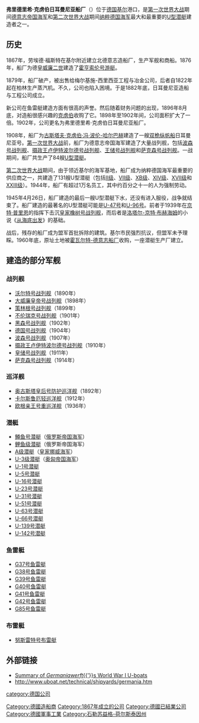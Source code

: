 {{Infobox Defunct Company 
| company_name =弗里德里希·克虏伯日耳曼尼亚船厂<br/> Friedrich Krupp Germaniawerft
| company_logo = 
| fate = 第二次世界大战后拆除
| successor = 
| foundation = 1867年
| defunct = 1945年
| location = {{flag|德意志帝國}}[[基尔|基尔]]
| industry = [[造船|造船业]]
| key_people = 
| products = [[商船|商船]]<br>[[军舰|军舰]]<br>[[潜艇|潜艇]]
| num_employees = 10,000
| parent = [[克虏伯|克虏伯]]（1896年以后）
| subsid = 
}}
'''弗里德里希·克虏伯日耳曼尼亚船厂'''（'''{{lang-de|Friedrich Krupp Germaniawerft}}'''）位于[[德国|德国]][[基尔|基尔]]港口，是[[第一次世界大战|第一次世界大战]]期间[[德意志帝国海军|德意志帝国海军]]和[[第二次世界大战|第二次世界大战]]期间[[纳粹德国海军|纳粹德国海军]]最大和最重要的[[U型潜艇|U型潜艇]]建造者之一。

==历史==
1867年，劳埃德·福斯特在基尔附近建立北德意志造船厂，生产军舰和商船。1876年，船厂为德皇[[威廉二世_(德国)|威廉二世]]建造了[[霍亨索伦号游艇|霍亨索伦号游艇]]。

1879年，船厂破产，被出售给梅尔基施-西里西亚工程与冶金公司，后者自1822年起在柏林生产蒸汽机。不久，公司也陷入困境。于是1882年底，日耳曼尼亚造船与工程公司成立。

新公司在鱼雷艇建造方面有很高的声誉。然后随着财务问题的出现，1896年8月底，对造船很感兴趣的[[克虏伯|克虏伯]]收购了它。1898年至1902年间，公司面积扩大了一倍。1902年，公司更名为弗里德里希·克虏伯日耳曼尼亚船厂。

1908年，船厂为[[古斯塔夫·克虏伯·冯·波伦-哈尔巴赫|古斯塔夫·克虏伯·冯·波伦-哈尔巴赫]]建造了一艘[[双桅纵帆船|双桅纵帆船]]日耳曼尼亚号。[[第一次世界大战|第一次世界大战]]前，船厂为德意志帝国海军建造了大量战列舰，包括[[波森号战列舰|波森号战列舰]]、[[摄政王卢伊特波尔德号战列舰|摄政王卢伊特波尔德号战列舰]]、[[王储号战列舰|王储号战列舰]]和[[萨克森号战列舰|萨克森号战列舰]]。一战期间，船厂共生产了84艘[[U型潜艇|U型潜艇]]。

[[第二次世界大战|第二次世界大战]]期间，由于领近基尔的海军基地，船厂成为纳粹德国海军最重要的供应商之一，共建造了131艘U型潜艇（包括[[II级潜艇|II级]]、[[VII级潜艇|VII级]]、[[XB级潜艇|XB级]]、[[XIV级潜艇|XIV级]]、[[XVII级潜艇|XVII级]]和[[XXIII级潜艇|XXIII级]]）。1944年，船厂有超过1万名员工，其中约百分之十一的人为强制劳动。

1945年4月26日，船厂建造的最后一艘U型潜艇下水，还没有进入服役，战争就结束了。船厂建造的最著名的U型潜艇可能是[[U-47号潜艇_(1938年)|U-47号]]和[[U-96号潜艇_(1940年)|U-96号]]。前者于1939年在[[京特·普里恩|京特·普里恩]]的指挥下击沉[[皇家橡树号战列舰_(08)|皇家橡树号战列舰]]，而后者是[[洛塔尔-京特·布赫海姆|洛塔尔-京特·布赫海姆]]的小说《[[从海底出发|从海底出发]]》的基础。

战后，残存的船厂成为盟军首批拆除的建筑。基尔市民强烈抗议，但盟军未予理睬。1960年底，原址土地被[[霍瓦尔特-德意志船厂|霍瓦尔特-德意志船厂]]收购，一座潜艇生产厂建立。

==建造的部分军舰==
===战列舰===
* [[沃尔特号战列舰|沃尔特号战列舰]]（1890年）
* [[大威廉皇帝号战列舰|大威廉皇帝号战列舰]]（1898年）
* [[策林根号战列舰|策林根号战列舰]]（1899年）
* [[不伦瑞克号战列舰|不伦瑞克号战列舰]]（1901年）
* [[黑森号战列舰|黑森号战列舰]]（1902年）
* [[德国号战列舰_(1904年)|德国号战列舰]]（1904年）
* [[波森号战列舰|波森号战列舰]]（1907年）
* [[摄政王卢伊特波尔德号战列舰|摄政王卢伊特波尔德号战列舰]]（1910年）
* [[皇储号战列舰|皇储号战列舰]]（1911年）
* [[萨克森号战列舰|萨克森号战列舰]]（1914年）

===巡洋舰===
* [[奥古斯塔皇后号防护巡洋舰|奥古斯塔皇后号防护巡洋舰]]（1892年）
* [[卡尔斯鲁厄轻巡洋舰|卡尔斯鲁厄轻巡洋舰]]（1912年）
* [[欧根亲王号重巡洋舰|欧根亲王号重巡洋舰]]（1936年）

===潜艇===
* [[鳟鱼号潜艇|鳟鱼号潜艇]]（[[俄罗斯帝国海军|俄罗斯帝国海军]]）
* [[鲤鱼级潜艇|鲤鱼级潜艇]]（俄罗斯帝国海军）
* [[A级潜艇|A级潜艇]]（[[皇家挪威海军|皇家挪威海军]]）
* [[U-3级潜艇|U-3级潜艇]]（[[奥匈帝国海军|奥匈帝国海军]]）
* [[U-1号潜艇|U-1号潜艇]]
* [[U-5号潜艇|U-5号潜艇]]
* [[U-16号潜艇|U-16号潜艇]]
* [[U-23号潜艇|U-23号潜艇]]
* [[U-31号潜艇|U-31号潜艇]]
* [[U-51号潜艇|U-51号潜艇]]
* [[U-63号潜艇|U-63号潜艇]]
* [[U-66号潜艇_(1915年)|U-66号潜艇]]
* [[U-139号潜艇|U-139号潜艇]]
* [[U-142号潜艇|U-142号潜艇]]

===鱼雷艇===
* [[G37号鱼雷艇|G37号鱼雷艇]]
* [[G38号鱼雷艇|G38号鱼雷艇]]
* [[G39号鱼雷艇|G39号鱼雷艇]]
* [[G40号鱼雷艇|G40号鱼雷艇]]
* [[G41号鱼雷艇|G41号鱼雷艇]]
* [[G42号鱼雷艇|G42号鱼雷艇]]
* [[G85号鱼雷艇|G85号鱼雷艇]]

===布雷艇===
* [[努斯雷特号布雷艇|努斯雷特号布雷艇]]

==外部链接==
* [http://www.uboat.net/wwi/types/shipyards.html?yard=Germaniawerft%2C+Kiel Summary of ''Germaniawerft''{{'}}s World War I U-boats] {{Wayback|url=http://www.uboat.net/wwi/types/shipyards.html?yard=Germaniawerft%2C+Kiel |date=20100814212712 }} {{en icon}}
* http://www.uboat.net/technical/shipyards/germania.htm {{Wayback|url=http://www.uboat.net/technical/shipyards/germania.htm |date=20101225043221 }} {{en icon}}

[[category:德国公司|category:德国公司]]
[[Category:德國造船商|Category:德國造船商]]
[[Category:1867年成立的公司|Category:1867年成立的公司]]
[[Category:德國已結業公司|Category:德國已結業公司]]
[[Category:德國軍事工業|Category:德國軍事工業]]
[[Category:石勒苏益格-荷尔斯泰因州|Category:石勒苏益格-荷尔斯泰因州]]